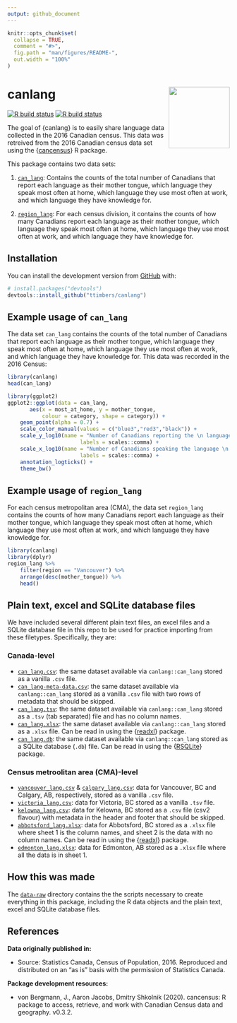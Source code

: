 ```yaml
---
output: github_document
---
```


<!-- README.md is generated from README.Rmd. Please edit that file -->

```r
knitr::opts_chunk$set(
  collapse = TRUE,
  comment = "#>",
  fig.path = "man/figures/README-",
  out.width = "100%"
)
```

# canlang <a href='https://ttimbers.github.io/canlang'><img src='man/figures/hex-canlang.png' align="right" height="138.5" /></a>

<!-- badges: start -->
[![R build status](https://github.com/ttimbers/canlang/workflows/R-CMD-check/badge.svg)](https://github.com/ttimbers/canlang/actions)
[![R build status](https://github.com/ttimbers/canlang/workflows/pkgdown/badge.svg)](https://github.com/ttimbers/canlang/actions)
<!-- badges: end -->

The goal of {canlang} is to easily share language data collected in the 2016 Canadian census. This data was retreived from the 2016 Canadian census data set using the {[cancensus](https://mountainmath.github.io/cancensus/index.html)} R package.

This package contains two data sets:

1. [`can_lang`](#example-usage-of-can_lang): Contains the counts of the total number of Canadians that report each language as their mother tongue, which language they speak most often at home, which language they use most often at work, and which language they have knowledge for.

2. [`region_lang`](#example-usage-of-region_lang): For each census division, it contains the counts of how many Canadians report each language as their mother tongue, which language they speak most often at home, which language they use most often at work, and which language they have knowledge for. 

## Installation

You can install the development version from [GitHub](https://github.com/) with:

``` r
# install.packages("devtools")
devtools::install_github("ttimbers/canlang")
```
## Example usage of `can_lang`

The data set `can_lang` contains the counts of the total number of Canadians that report each language as their mother tongue, which language they speak most often at home, which language they use most often at work, and which language they have knowledge for. This data was recorded in the 2016 Census:

```r
library(canlang)
head(can_lang)
```

```r
library(ggplot2)
ggplot2::ggplot(data = can_lang,
       aes(x = most_at_home, y = mother_tongue, 
           colour = category, shape = category)) + 
    geom_point(alpha = 0.7) +
    scale_color_manual(values = c("blue3","red3","black")) +
    scale_y_log10(name = "Number of Canadians reporting the \n language as their mother tongue", 
                       labels = scales::comma) +
    scale_x_log10(name = "Number of Canadians speaking the language \n as their primary language at home", 
                       labels = scales::comma) +
    annotation_logticks() +
    theme_bw()
```

## Example usage of `region_lang`

For each census metropolitan area (CMA), the data set `region_lang` contains the counts of how many Canadians report each language as their mother tongue, which language they speak most often at home, which language they use most often at work, and which language they have knowledge for. 

```r
library(canlang)
library(dplyr)
region_lang %>% 
    filter(region == "Vancouver") %>% 
    arrange(desc(mother_tongue)) %>% 
    head()
```

## Plain text, excel and SQLite database files

We have included several different plain text files, an excel files and a SQLite database file in this repo to be used for practice importing from these filetypes. Specifically, they are:

### Canada-level
+ [`can_lang.csv`](https://github.com/ttimbers/canlang/blob/master/inst/extdata/can_lang.csv): the same dataset available via `canlang::can_lang` stored as a vanilla `.csv` file.
+ [`can_lang-meta-data.csv`](https://github.com/ttimbers/canlang/blob/master/inst/extdata/can_lang-meta-data.csv): the same dataset available via `canlang::can_lang` stored as a vanilla `.csv` file with two rows of metadata that should be skipped.
+ [`can_lang.tsv`](https://github.com/ttimbers/canlang/blob/master/inst/extdata/can_lang.tsv): the same dataset available via `canlang::can_lang` stored as a `.tsv` (tab separated) file and has no column names.
+ [`can_lang.xlsx`](https://github.com/ttimbers/canlang/blob/master/inst/extdata/can_lang.xlsx): the same dataset available via `canlang::can_lang` stored as a `.xlsx` file. Can be read in using the {[readxl](https://readxl.tidyverse.org/)} package.
+ [`can_lang.db`](https://github.com/ttimbers/canlang/blob/master/inst/extdata/can_lang.db): the same dataset available via `canlang::can_lang` stored as a SQLite database (`.db`) file. Can be read in using the {[RSQLite](https://rsqlite.r-dbi.org/)} package.

### Census metroolitan area (CMA)-level
+ [`vancouver_lang.csv`](https://github.com/ttimbers/canlang/blob/master/inst/extdata/vancouver_lang.csv) & [`calgary_lang.csv`](https://github.com/ttimbers/canlang/blob/master/inst/extdata/calgary_lang.csv): data for Vancouver, BC and Calgary, AB, respectively, stored as a vanilla `.csv` file.
+ [`victoria_lang.csv`](https://github.com/ttimbers/canlang/blob/master/inst/extdata/victoria_lang.csv): data for Victoria, BC stored as a vanilla `.tsv` file.
+ [`kelowna_lang.csv`](https://github.com/ttimbers/canlang/blob/master/inst/extdata/kelowna_lang.csv): data for Kelowna, BC stored as a `.csv` file (csv2 flavour) with metadata in the header and footer that should be skipped.
+ [`abbotsford_lang.xlsx`](https://github.com/ttimbers/canlang/blob/master/inst/extdata/abbotsford_lang.xlsx): data for Abbotsford, BC stored as a `.xlsx` file where sheet 1 is the column names, and sheet 2 is the data with no column names. Can be read in using the {[readxl](https://readxl.tidyverse.org/)} package.
+ [`edmonton_lang.xlsx`](https://github.com/ttimbers/canlang/blob/master/inst/extdata/edmonton_lang.xlsx): data for Edmonton, AB stored as a `.xlsx` file where all the data is in sheet 1.

## How this was made

The [`data-raw`](https://github.com/ttimbers/canlang/tree/master/data-raw) directory contains the the scripts necessary to create everything in this package, including the R data objects and the plain text, excel and SQLite database files.

## References

**Data originally published in:** 

+ Source: Statistics Canada, Census of Population, 2016. Reproduced and distributed on an "as is" basis with the permission of Statistics Canada.


**Package development resources:**

+ von Bergmann, J., Aaron Jacobs, Dmitry Shkolnik (2020). cancensus: R package to access, retrieve, and work with Canadian Census data and geography. v0.3.2.
